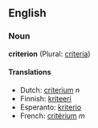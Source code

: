 ==English==

===Noun===
'''criterion''' (Plural: [[criteria]])

====Translations====
*Dutch: [[criterium]] ''n''
*Finnish: [[kriteeri]]
*Esperanto: [[kriterio]]
*French: [[critérium]] ''m''